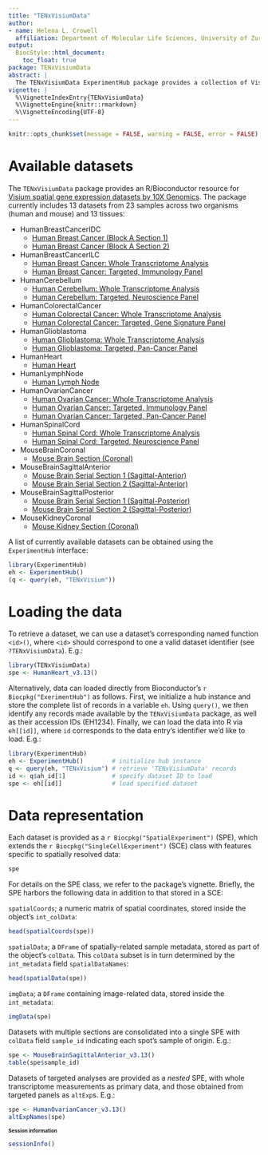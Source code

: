 ```yaml
---
title: "TENxVisiumData"
author:
- name: Helena L. Crowell
  affiliation: Department of Molecular Life Sciences, University of Zurich, Zurich, Switzerland
output:
  BiocStyle::html_document:
    toc_float: true
package: TENxVisiumData
abstract: |
  The TENxVisiumData ExperimentHub package provides a collection of Visium spatial gene expression datasets by 10X Genomics. Data cover various organisms and tissues, and are formatted into objects of class SpatialExperiment.
vignette: |
  %\VignetteIndexEntry{TENxVisiumData}
  %\VignetteEngine{knitr::rmarkdown}
  %\VignetteEncoding{UTF-8}
---
```


```r
knitr::opts_chunk$set(message = FALSE, warning = FALSE, error = FALSE)
```

# Available datasets

The `TENxVisiumData` package provides an R/Bioconductor resource for 
[Visium spatial gene expression datasets by 10X Genomics](https://support.10xgenomics.com/spatial-gene-expression/datasets). The package currently includes 13 datasets from 23 samples across two organisms (human and mouse) and 13 tissues:

* HumanBreastCancerIDC
  * [Human Breast Cancer (Block A Section 1)](https://support.10xgenomics.com/spatial-gene-expression/datasets/1.1.0/V1_Breast_Cancer_Block_A_Section_1)
  * [Human Breast Cancer (Block A Section 2)](https://support.10xgenomics.com/spatial-gene-expression/datasets/1.1.0/V1_Breast_Cancer_Block_A_Section_2)
* HumanBreastCancerILC
  * [Human Breast Cancer: Whole Transcriptome Analysis](https://support.10xgenomics.com/spatial-gene-expression/datasets/1.2.0/Parent_Visium_Human_BreastCancer)
  * [Human Breast Cancer: Targeted, Immunology Panel](https://support.10xgenomics.com/spatial-gene-expression/datasets/1.2.0/Targeted_Visium_Human_BreastCancer_Immunology)
* HumanCerebellum
  * [Human Cerebellum: Whole Transcriptome Analysis](https://support.10xgenomics.com/spatial-gene-expression/datasets/1.2.0/Parent_Visium_Human_Cerebellum)
  * [Human Cerebellum: Targeted, Neuroscience Panel](https://support.10xgenomics.com/spatial-gene-expression/datasets/1.2.0/Targeted_Visium_Human_Cerebellum_Neuroscience)
* HumanColorectalCancer
  * [Human Colorectal Cancer: Whole Transcriptome Analysis](https://support.10xgenomics.com/spatial-gene-expression/datasets/1.2.0/Parent_Visium_Human_ColorectalCancer)
  * [Human Colorectal Cancer: Targeted, Gene Signature Panel](https://support.10xgenomics.com/spatial-gene-expression/datasets/1.2.0/Targeted_Visium_Human_ColorectalCancer_GeneSignature)
* HumanGlioblastoma
  * [Human Glioblastoma: Whole Transcriptome Analysis](https://support.10xgenomics.com/spatial-gene-expression/datasets/1.2.0/Parent_Visium_Human_Glioblastoma)
  * [Human Glioblastoma: Targeted, Pan-Cancer Panel](https://support.10xgenomics.com/spatial-gene-expression/datasets/1.2.0/Targeted_Visium_Human_Glioblastoma_Pan_Cancer)
* HumanHeart
  * [Human Heart](https://support.10xgenomics.com/spatial-gene-expression/datasets/1.1.0/V1_Human_Heart)
* HumanLymphNode
  * [Human Lymph Node](https://support.10xgenomics.com/spatial-gene-expression/datasets/1.1.0/V1_Human_Lymph_Node)
* HumanOvarianCancer
  * [Human Ovarian Cancer: Whole Transcriptome Analysis](https://support.10xgenomics.com/spatial-gene-expression/datasets/1.2.0/Parent_Visium_Human_OvarianCancer)
  * [Human Ovarian Cancer: Targeted, Immunology Panel](https://support.10xgenomics.com/spatial-gene-expression/datasets/1.2.0/Targeted_Visium_Human_OvarianCancer_Immunology)
  * [Human Ovarian Cancer: Targeted, Pan-Cancer Panel](https://support.10xgenomics.com/spatial-gene-expression/datasets/1.2.0/Targeted_Visium_Human_OvarianCancer_Pan_Cancer)
* HumanSpinalCord
  * [Human Spinal Cord: Whole Transcriptome Analysis](https://support.10xgenomics.com/spatial-gene-expression/datasets/1.2.0/Parent_Visium_Human_SpinalCord)
  * [Human Spinal Cord: Targeted, Neuroscience Panel](https://support.10xgenomics.com/spatial-gene-expression/datasets/1.2.0/Targeted_Visium_Human_SpinalCord_Neuroscience)
* MouseBrainCoronal
  * [Mouse Brain Section (Coronal)](https://support.10xgenomics.com/spatial-gene-expression/datasets/1.1.0/V1_Adult_Mouse_Brain)
* MouseBrainSagittalAnterior
  * [Mouse Brain Serial Section 1 (Sagittal-Anterior)](https://support.10xgenomics.com/spatial-gene-expression/datasets/1.1.0/V1_Mouse_Brain_Sagittal_Anterior)
  * [Mouse Brain Serial Section 2 (Sagittal-Anterior)](https://support.10xgenomics.com/spatial-gene-expression/datasets/1.1.0/V1_Mouse_Brain_Sagittal_Anterior_Section_2)
* MouseBrainSagittalPosterior
  * [Mouse Brain Serial Section 1 (Sagittal-Posterior)](https://support.10xgenomics.com/spatial-gene-expression/datasets/1.1.0/V1_Mouse_Brain_Sagittal_Posterior)
  * [Mouse Brain Serial Section 2 (Sagittal-Posterior)](https://support.10xgenomics.com/spatial-gene-expression/datasets/1.1.0/V1_Mouse_Brain_Sagittal_Posterior_Section_2)
* MouseKidneyCoronal
  * [Mouse Kidney Section (Coronal)](https://support.10xgenomics.com/spatial-gene-expression/datasets/1.1.0/V1_Mouse_Kidney)

A list of currently available datasets can be obtained using the `ExperimentHub` interface:

```r
library(ExperimentHub)
eh <- ExperimentHub()
(q <- query(eh, "TENxVisium"))
```

# Loading the data

To retrieve a dataset, we can use a dataset's corresponding named function `<id>()`, where `<id>` should correspond to one a valid dataset identifier (see `?TENxVisiumData`). E.g.:

```r
library(TENxVisiumData)
spe <- HumanHeart_v3.13()
```

Alternatively, data can loaded directly from Bioconductor's `r Biocpkg("ExerimentHub")` as follows. First, we initialize a hub instance and store the complete list of records in a variable `eh`. Using `query()`, we then identify any records made available by the `TENxVisiumData` package, as well as their accession IDs (EH1234). Finally, we can load the data into R via `eh[[id]]`, where `id` corresponds to the data entry's identifier we'd like to load. E.g.:

```r
library(ExperimentHub)
eh <- ExperimentHub()        # initialize hub instance
q <- query(eh, "TENxVisium") # retrieve 'TENxVisiumData' records
id <- q$ah_id[1]             # specify dataset ID to load
spe <- eh[[id]]              # load specified dataset
```

# Data representation

Each dataset is provided as a `r Biocpkg("SpatialExperiment")` (SPE), which extends the `r Biocpkg("SingleCellExperiment")` (SCE) class with features specific to spatially resolved data: 

```r
spe
```

For details on the SPE class, we refer to the package's vignette. Briefly, the SPE harbors the following data in addition to that stored in a SCE:

`spatialCoords`; a numeric matrix of spatial coordinates, stored inside the object's `int_colData`:

```r
head(spatialCoords(spe))
```

`spatialData`; a `DFrame` of spatially-related sample metadata, stored as part of the object's `colData`. This `colData` subset is in turn determined by the `int_metadata` field `spatialDataNames`:

```r
head(spatialData(spe))
```

`imgData`; a `DFrame` containing image-related data, stored inside the `int_metadata`:

```r
imgData(spe)
```

Datasets with multiple sections are consolidated into a single SPE with `colData` field `sample_id` indicating each spot's sample of origin. E.g.:

```r
spe <- MouseBrainSagittalAnterior_v3.13()
table(spe$sample_id)
```

Datasets of targeted analyses are provided as a *nested* SPE, with whole transcriptome measurements as primary data, and those obtained from targeted panels as `altExp`s. E.g.:

```r
spe <- HumanOvarianCancer_v3.13()
altExpNames(spe)
```

<style type="text/css"> .smaller { font-size: 10px } </style>

# Session information {- .smaller}

```r
sessionInfo()
```
